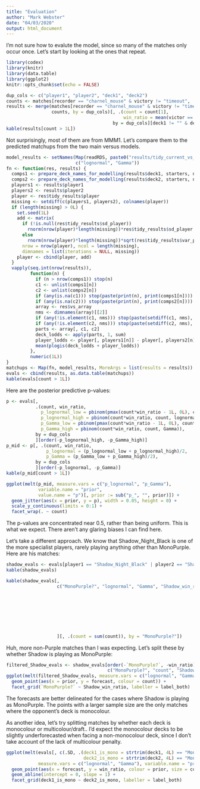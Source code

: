 ```yaml
---
title: "Evaluation"
author: "Mark Webster"
date: "04/03/2020"
output: html_document
---
```


I'm not sure how to evalute the model, since so many of the matches only occur once. Let's start by looking at the ones that repeat.

```r
library(codex)
library(knitr)
library(data.table)
library(ggplot2)
knitr::opts_chunk$set(echo = FALSE)
```

```r
dup_cols <- c("player1", "player2", "deck1", "deck2")
counts <- matches[recorder == "charnel_mouse" & victory != "timeout", .(count = .N), by = dup_cols]
results <- merge(matches[recorder == "charnel_mouse" & victory != "timeout"],
                 counts, by = dup_cols)[, .(count = count[1],
                                            win_ratio = mean(victor == player1)),
                                        by = dup_cols][deck1 != "" & deck2 != ""]
kable(results[count > 1L])
```

Not surprisingly, most of them are from MMM1. Let's compare them to the predicted matchups from the two main versus models.

```r
model_results <- setNames(Map(readRDS, paste0("results/tidy_current_vs_split", c("", "_gamma"), ".rds")),
                          c("lognormal", "Gamma"))
fn <- function(res, results) {
  comps1 <- prepare_deck_names_for_modelling(results$deck1, starters, nicknames)
  comps2 <- prepare_deck_names_for_modelling(results$deck2, starters, nicknames)
  players1 <- results$player1
  players2 <- results$player2
  player <- res$tidy_results$player
  missing <- setdiff(c(players1, players2), colnames(player))
  if (length(missing) > 0L) {
    set.seed(1L)
    add <- matrix(
      if (!is.null(res$tidy_results$sd_player))
        rnorm(nrow(player)*length(missing))*res$tidy_results$sd_player
      else
        rnorm(nrow(player)*length(missing))*sqrt(res$tidy_results$var_player),
      nrow = nrow(player), ncol = length(missing),
      dimnames = list(iterations = NULL, missing))
    player <- cbind(player, add)
  }
  vapply(seq.int(nrow(results)),
         function(n) {
           if (n > nrow(comps1)) stop(n)
           c1 <- unlist(comps1[n])
           c2 <- unlist(comps2[n])
           if (any(is.na(c1))) stop(paste(print(n), print(comps1[n])))
           if (any(is.na(c2))) stop(paste(print(n), print(comps2[n])))
           array <- res$vs_array
           nms <- dimnames(array)[[2]]
           if (any(!is.element(c1, nms))) stop(paste(setdiff(c1, nms), collapse = ", "))
           if (any(!is.element(c2, nms))) stop(paste(setdiff(c2, nms), collapse = ", "))
           parts <- array[, c1, c2]
           deck_lodds <- apply(parts, 1, sum)
           player_lodds <- player[, players1[n]] - player[, players2[n]]
           mean(plogis(deck_lodds + player_lodds))
         },
         numeric(1L))
}
matchups <- Map(fn, model_results, MoreArgs = list(results = results))
evals <- cbind(results, as.data.table(matchups))
kable(evals[count > 1L])
```

Here are the posterior predictive p-values:

```r
p <- evals[, 
           .(count, win_ratio,
             p_lognormal_low = pbinom(pmax(count*win_ratio - 1L, 0L), count, lognormal),
             p_lognormal_high = pbinom(count*win_ratio, count, lognormal),
             p_Gamma_low = pbinom(pmax(count*win_ratio - 1L, 0L), count, Gamma),
             p_Gamma_high = pbinom(count*win_ratio, count, Gamma)), 
           by = dup_cols
           ][order(-p_lognormal_high, -p_Gamma_high)]
p_mid <- p[, .(count, win_ratio,
               p_lognormal = (p_lognormal_low + p_lognormal_high)/2,
               p_Gamma = (p_Gamma_low + p_Gamma_high)/2),
           by = dup_cols
           ][order(-p_lognormal, -p_Gamma)]
kable(p_mid[count > 1L])
```

```r
ggplot(melt(p_mid, measure.vars = c("p_lognormal", "p_Gamma"),
            variable.name = "prior",
            value.name = "p")[, prior := sub("p_", "", prior)]) +
  geom_jitter(aes(x = prior, y = p), width = 0.05, height = 0) +
  scale_y_continuous(limits = 0:1) +
  facet_wrap(. ~ count)
```

The p-values are concentrated near 0.5, rather than being uniform. This is what we expect. There aren't any glaring biases I can find here.

Let's take a different approach. We know that Shadow_Night_Black is one of the more specialist players, rarely playing anything other than MonoPurple. Here are his matches:

```r
shadow_evals <- evals[player1 == "Shadow_Night_Black" | player2 == "Shadow_Night_Black"]
kable(shadow_evals)
```

```r
kable(shadow_evals[,
                   c("MonoPurple?", "lognormal", "Gamma", "Shadow_win_ratio") := list(ifelse(player1 == "Shadow_Night_Black",
                                                                                             deck1 == "MonoPurple",
                                                                                             deck2 == "MonoPurple"),
                                                                                      ifelse(player1 == "Shadow_Night_Black",
                                                                                             lognormal, 1 - lognormal),
                                                                                      ifelse(player1 == "Shadow_Night_Black",
                                                                                             Gamma, 1 - Gamma),
                                                                                      ifelse(player1 == "Shadow_Night_Black",
                                                                                             win_ratio, 1 - win_ratio))
                   ][, .(count = sum(count)), by = "MonoPurple?"])
```

Huh, more non-Purple matches than I was expecting. Let's split these by whether Shadow is playing as MonoPurple:

```r
filtered_Shadow_evals <- shadow_evals[order(-`MonoPurple?`, -win_ratio),
                                      c("MonoPurple?", "count", "Shadow_win_ratio", "lognormal", "Gamma")]
ggplot(melt(filtered_Shadow_evals, measure.vars = c("lognormal", "Gamma"), variable.name = "prior", value.name = "forecast")) +
  geom_point(aes(x = prior, y = forecast, colour = count)) +
  facet_grid(`MonoPurple?` ~ Shadow_win_ratio, labeller = label_both)
```

The forecasts are better delineated for the cases where Shadow is playing as MonoPurple. The points with a larger sample size are the only matches where the opponent's deck is monocolour.

As another idea, let's try splitting matches by whether each deck is monocolour or multicolour/draft.. I'd expect the monocolour decks to be slightly underforecasted when facing a non-monocolour deck, since I don't take account of the lack of multicolour penalty.

```r
ggplot(melt(evals[, c(.SD, .(deck1_is_mono = strtrim(deck1, 4L) == "Mono",
                             deck2_is_mono = strtrim(deck2, 4L) == "Mono"))],
            measure.vars = c("lognormal", "Gamma"), variable.name = "prior", value.name = "forecast")) +
  geom_point(aes(x = forecast, y = win_ratio, colour = prior, size = count, alpha = I(0.5))) +
  geom_abline(intercept = 0, slope = 1) +
  facet_grid(deck1_is_mono ~ deck2_is_mono, labeller = label_both)
```
